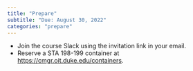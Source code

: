 ```yaml
---
title: "Prepare"
subtitle: "Due: August 30, 2022"
categories: "prepare"
---
```


-   Join the course Slack using the invitation link in your email.
-   Reserve a STA 198-199 container at <https://cmgr.oit.duke.edu/containers>.

